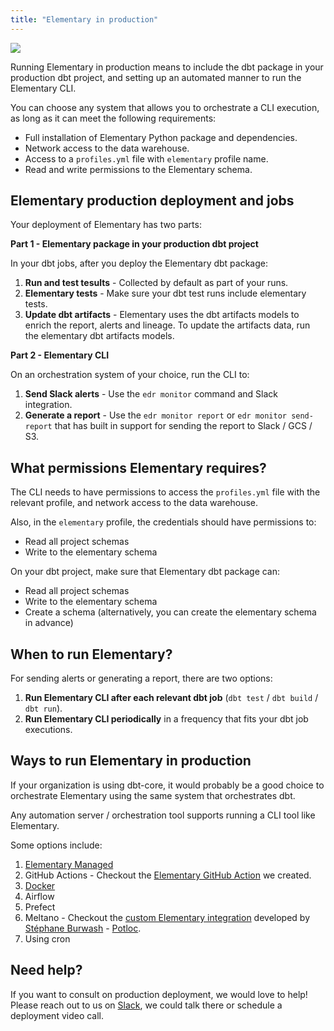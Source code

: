 ```yaml
---
title: "Elementary in production"
---
```


<a href="mailto:team@elementary-data.com?subject=Tell me about Elementary Managed!&body=I'm interested in learning more about the Elementary Managed private beta. Please send me further details.">
  <img src="/pics/elementary-managed-beta.png" />
</a>

Running Elementary in production means to include the dbt package in your production dbt project,
and setting up an automated manner to run the Elementary CLI.

You can choose any system that allows you to orchestrate a CLI execution, as long as it can meet the following requirements:

- Full installation of Elementary Python package and dependencies.
- Network access to the data warehouse.
- Access to a `profiles.yml` file with `elementary` profile name.
- Read and write permissions to the Elementary schema.

## Elementary production deployment and jobs

Your deployment of Elementary has two parts:

**Part 1 - Elementary package in your production dbt project**

In your dbt jobs, after you deploy the Elementary dbt package:

1. **Run and test tesults** - Collected by default as part of your runs.
2. **Elementary tests** - Make sure your dbt test runs include elementary tests.
3. **Update dbt artifacts** - Elementary uses the dbt artifacts models to enrich the report, alerts and lineage. To update the artifacts data, run the elementary dbt artifacts models.

**Part 2 - Elementary CLI**

On an orchestration system of your choice, run the CLI to:

1. **Send Slack alerts** - Use the `edr monitor` command and Slack integration.
2. **Generate a report** - Use the `edr monitor report` or `edr monitor send-report` that has built in support for sending the report to Slack / GCS / S3.

## What permissions Elementary requires?

The CLI needs to have permissions to access the `profiles.yml` file with the relevant profile,
and network access to the data warehouse.

Also, in the `elementary` profile, the credentials should have permissions to:

- Read all project schemas
- Write to the elementary schema

On your dbt project, make sure that Elementary dbt package can:

- Read all project schemas
- Write to the elementary schema
- Create a schema (alternatively, you can create the elementary schema in advance)

<Snippet file="faq/question-schema.mdx" />

## When to run Elementary?

For sending alerts or generating a report, there are two options:

1. **Run Elementary CLI after each relevant dbt job** (`dbt test` / `dbt build` / `dbt run`).
2. **Run Elementary CLI periodically** in a frequency that fits your dbt job executions.

## Ways to run Elementary in production

If your organization is using dbt-core, it would probably be a good choice to orchestrate Elementary using the same system that orchestrates dbt.

Any automation server / orchestration tool supports running a CLI tool like Elementary.

Some options include:

1. <a href="mailto:team@elementary-data.com?subject=Tell me about Elementary Managed!&body=I'm interested in learning more about the Elementary Managed private beta. Please send me further details.">
     Elementary Managed
   </a>
2. GitHub Actions - Checkout the [Elementary GitHub Action](https://github.com/elementary-data/run-elementary-action) we created.
3. [Docker](https://github.com/elementary-data/elementary/pkgs/container/elementary)
4. Airflow
5. Prefect
6. Meltano - Checkout the [custom Elementary integration](https://hub.meltano.com/utilities/elementary) developed by [Stéphane Burwash](https://github.com/SBurwash) - [Potloc](https://www.potloc.com/).
7. Using cron

## Need help?

If you want to consult on production deployment, we would love to help!  
Please reach out to us on [Slack](https://join.slack.com/t/elementary-community/shared_invite/zt-uehfrq2f-zXeVTtXrjYRbdE_V6xq4Rg), we could talk there or schedule a deployment video call.
